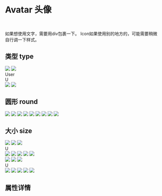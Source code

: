 
<Meta title='DISPLAY|Avatar 头像' component={Avatar} />

<br/>

# Avatar 头像
<br/>

如果想使用文字，需要用div包裹一下。
Icon如果使用别的地方的，可能需要稍微自行调一下样式。

## 类型 type

<Preview>
<Story name='Avatar'> 
    <div>
 <Avatar><img src="https://zos.alipayobjects.com/rmsportal/ODTLcjxAfvqbxHnVXCYX.png"/></Avatar>
 <Avatar type='primary'><img src="https://zos.alipayobjects.com/rmsportal/ODTLcjxAfvqbxHnVXCYX.png"/></Avatar>
    <Avatar type='danger'><div>User</div></Avatar>
    <Avatar type='info'><div>U</div></Avatar>
   <Avatar type='success'><Icon icon="user" theme='warning'   /></Avatar>
   <Avatar type='secondary'><Icon icon="coffee"  /></Avatar>
    <Avatar type='light'><Icon icon="spinner" spin theme='danger' /></Avatar>
    <Avatar type='warning'><img src="https://zos.alipayobjects.com/rmsportal/ODTLcjxAfvqbxHnVXCYX.png"/></Avatar>
<Avatar type='dark'><img src="https://zos.alipayobjects.com/rmsportal/ODTLcjxAfvqbxHnVXCYX.png"/></Avatar>
</div>
</Story>
</Preview>

## 圆形 round

<Preview>
<Story name='Avatarround'> 
    <div>
 <Avatar round={true} ><img src="https://zos.alipayobjects.com/rmsportal/ODTLcjxAfvqbxHnVXCYX.png"/></Avatar>
 <Avatar round={true} type='primary'><img src="https://zos.alipayobjects.com/rmsportal/ODTLcjxAfvqbxHnVXCYX.png"/></Avatar>
    <Avatar round={true}  type='danger'><img src="https://zos.alipayobjects.com/rmsportal/ODTLcjxAfvqbxHnVXCYX.png"/></Avatar>
    <Avatar round={true} type='info'><img src="https://zos.alipayobjects.com/rmsportal/ODTLcjxAfvqbxHnVXCYX.png"/></Avatar>
   <Avatar  round={true} type='success'><img src="https://zos.alipayobjects.com/rmsportal/ODTLcjxAfvqbxHnVXCYX.png"/></Avatar>
   <Avatar round={true} type='secondary'><img src="https://zos.alipayobjects.com/rmsportal/ODTLcjxAfvqbxHnVXCYX.png"/></Avatar>
    <Avatar round={true} type='light'><img src="https://zos.alipayobjects.com/rmsportal/ODTLcjxAfvqbxHnVXCYX.png"/></Avatar>
    <Avatar round={true} type='warning'><img src="https://zos.alipayobjects.com/rmsportal/ODTLcjxAfvqbxHnVXCYX.png"/></Avatar>
<Avatar round={true} type='dark'><img src="https://zos.alipayobjects.com/rmsportal/ODTLcjxAfvqbxHnVXCYX.png"/></Avatar>
</div>
</Story>
</Preview>

## 大小 size 


<Preview>
<Story name='Avatarsizelg'> 
    <div>
    <Avatar size='lg'><img src="https://zos.alipayobjects.com/rmsportal/ODTLcjxAfvqbxHnVXCYX.png"/></Avatar>
    <Avatar size='lg' type='primary'><img src="https://zos.alipayobjects.com/rmsportal/ODTLcjxAfvqbxHnVXCYX.png"/></Avatar>
    <Avatar size='lg' type='danger'><img src="https://zos.alipayobjects.com/rmsportal/ODTLcjxAfvqbxHnVXCYX.png"/></Avatar>
    <Avatar size='lg' type='info'><div>U</div></Avatar>
   <Avatar size='lg' type='success'><img src="https://zos.alipayobjects.com/rmsportal/ODTLcjxAfvqbxHnVXCYX.png"/></Avatar>
   <Avatar size='lg' type='secondary'><img src="https://zos.alipayobjects.com/rmsportal/ODTLcjxAfvqbxHnVXCYX.png"/></Avatar>
    <Avatar size='lg' type='light'><img src="https://zos.alipayobjects.com/rmsportal/ODTLcjxAfvqbxHnVXCYX.png"/></Avatar>
    <Avatar size='lg' type='warning'><img src="https://zos.alipayobjects.com/rmsportal/ODTLcjxAfvqbxHnVXCYX.png"/></Avatar>
    <Avatar size='lg' type='dark'><img src="https://zos.alipayobjects.com/rmsportal/ODTLcjxAfvqbxHnVXCYX.png"/></Avatar>
</div>
</Story>
</Preview>


<Preview>
<Story name='Avatarsizesm'> 
    <div>
    <Avatar size='sm'><img src="https://zos.alipayobjects.com/rmsportal/ODTLcjxAfvqbxHnVXCYX.png"/></Avatar>
    <Avatar size='sm' type='primary'><img src="https://zos.alipayobjects.com/rmsportal/ODTLcjxAfvqbxHnVXCYX.png"/></Avatar>
    <Avatar size='sm' type='danger'><img src="https://zos.alipayobjects.com/rmsportal/ODTLcjxAfvqbxHnVXCYX.png"/></Avatar>
    <Avatar size='sm' type='info'><div>U</div></Avatar>
   <Avatar size='sm' type='success'><img src="https://zos.alipayobjects.com/rmsportal/ODTLcjxAfvqbxHnVXCYX.png"/></Avatar>
   <Avatar size='sm' type='secondary'><img src="https://zos.alipayobjects.com/rmsportal/ODTLcjxAfvqbxHnVXCYX.png"/></Avatar>
    <Avatar size='sm' type='light'><img src="https://zos.alipayobjects.com/rmsportal/ODTLcjxAfvqbxHnVXCYX.png"/></Avatar>
    <Avatar size='sm' type='warning'><img src="https://zos.alipayobjects.com/rmsportal/ODTLcjxAfvqbxHnVXCYX.png"/></Avatar>
    <Avatar size='sm' type='dark'><img src="https://zos.alipayobjects.com/rmsportal/ODTLcjxAfvqbxHnVXCYX.png"/></Avatar>
</div>
</Story>
</Preview>


## 属性详情

<Props of={Avatar}/>
